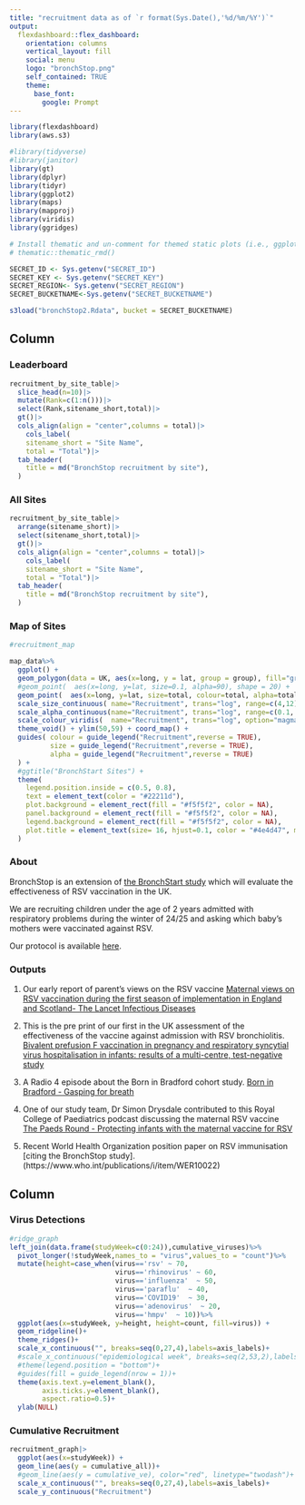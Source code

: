 ```yaml
---
title: "recruitment data as of `r format(Sys.Date(),'%d/%m/%Y')`"
output: 
  flexdashboard::flex_dashboard:
    orientation: columns
    vertical_layout: fill
    social: menu
    logo: "bronchStop.png"
    self_contained: TRUE
    theme:
      base_font:
        google: Prompt
---
```


<!-- TODO LIST -->
<!-- set up netlify -->
<!-- set up github -->

```r
library(flexdashboard)
library(aws.s3)

#library(tidyverse)
#library(janitor)
library(gt)
library(dplyr)
library(tidyr)
library(ggplot2)
library(maps)
library(mapproj)
library(viridis)
library(ggridges)

# Install thematic and un-comment for themed static plots (i.e., ggplot2)
# thematic::thematic_rmd()

SECRET_ID <- Sys.getenv("SECRET_ID")
SECRET_KEY <- Sys.getenv("SECRET_KEY")
SECRET_REGION<- Sys.getenv("SECRET_REGION")
SECRET_BUCKETNAME<-Sys.getenv("SECRET_BUCKETNAME")

s3load("bronchStop2.Rdata", bucket = SECRET_BUCKETNAME)

```
Column {data-width=550 .tabset}
-----------------------------------------------------------------------
### Leaderboard

```r
recruitment_by_site_table|>
  slice_head(n=10)|>
  mutate(Rank=c(1:n()))|>
  select(Rank,sitename_short,total)|>
  gt()|>
  cols_align(align = "center",columns = total)|>
    cols_label(
    sitename_short = "Site Name",
    total = "Total")|>
  tab_header(
    title = md("BronchStop recruitment by site"),
  )

```


### All Sites

```r
recruitment_by_site_table|>
  arrange(sitename_short)|>
  select(sitename_short,total)|>
  gt()|>
  cols_align(align = "center",columns = total)|>
    cols_label(
    sitename_short = "Site Name",
    total = "Total")|>
  tab_header(
    title = md("BronchStop recruitment by site"),
  )

```

### Map of Sites
```r
#recruitment_map

map_data%>%
  ggplot() +
  geom_polygon(data = UK, aes(x=long, y = lat, group = group), fill="grey", alpha=0.3) +
  #geom_point(  aes(x=long, y=lat, size=0.1, alpha=90), shape = 20) +
  geom_point(  aes(x=long, y=lat, size=total, colour=total, alpha=total), shape = 20, stroke=FALSE) +
  scale_size_continuous( name="Recruitment", trans="log", range=c(4,12),    breaks=mybreaks, labels = mybreaks_labels, guide = "legend") +
  scale_alpha_continuous(name="Recruitment", trans="log", range=c(0.1, .9), breaks=mybreaks, labels = mybreaks_labels, guide = "legend") +
  scale_colour_viridis(  name="Recruitment", trans="log", option="magma",   breaks=mybreaks, labels = mybreaks_labels, guide = "legend") +
  theme_void() + ylim(50,59) + coord_map() + 
  guides( colour = guide_legend("Recruitment",reverse = TRUE),
          size = guide_legend("Recruitment",reverse = TRUE),
          alpha = guide_legend("Recruitment",reverse = TRUE)
  ) +
  #ggtitle("BronchStart Sites") +
  theme(
    legend.position.inside = c(0.5, 0.8),
    text = element_text(color = "#22211d"),
    plot.background = element_rect(fill = "#f5f5f2", color = NA), 
    panel.background = element_rect(fill = "#f5f5f2", color = NA), 
    legend.background = element_rect(fill = "#f5f5f2", color = NA),
    plot.title = element_text(size= 16, hjust=0.1, color = "#4e4d47", margin = margin(b = -0.1, t = 0.4, l = 2, unit = "cm")),
  )

```

### About

BronchStop is an extension of [the BronchStart study](https://doi.org/10.1093/infdis/jiad551) which will  evaluate the effectiveness of RSV vaccination in the UK.

We are recruiting children under the age of 2 years admitted with respiratory problems during the winter of 24/25 and asking which baby's mothers were vaccinated against RSV.

Our protocol is available [here](https://doi.org/10.12688%2Fwellcomeopenres.16778.2).

### Outputs

1) Our early report of parent's views on the RSV vaccine [Maternal views on RSV vaccination during the first season of implementation in England and Scotland- The Lancet Infectious Diseases](https://www.thelancet.com/journals/laninf/article/PIIS1473-3099(25)00060-X/fulltext)

2) This is the pre print of our first in the UK assessment of the effectiveness of the vaccine against admission with RSV bronchiolitis. [Bivalent prefusion F vaccination in pregnancy and respiratory syncytial virus hospitalisation in infants: results of a  multi-centre, test-negative study](https://papers.ssrn.com/sol3/papers.cfm?abstract_id=5184994) 

3) A Radio 4 episode about the Born in Bradford cohort study. [Born in Bradford - Gasping for breath](https://www.bbc.co.uk/sounds/play/m0025cxn) 

4) One of our study team,  Dr Simon Drysdale contributed to this Royal College of Paediatrics podcast discussing the maternal RSV vaccine [The Paeds Round - Protecting infants with the maternal vaccine for RSV](https://learning.rcpch.ac.uk/home/podcasts/the-paeds-round-from-rcpch-and-medisense/)

5) Recent World Health Organization position paper on RSV immunisation [citing the BronchStop study]. (https://www.who.int/publications/i/item/WER10022)

Column {data-width=450}
-----------------------------------------------------------------------

### Virus Detections

```r
#ridge_graph
left_join(data.frame(studyWeek=c(0:24)),cumulative_viruses)%>%
  pivot_longer(!studyWeek,names_to = "virus",values_to = "count")%>%
  mutate(height=case_when(virus=='rsv' ~ 70,
                          virus=='rhinovirus' ~ 60,
                          virus=='influenza'  ~ 50,
                          virus=='paraflu'  ~ 40,
                          virus=='COVID19'  ~ 30,
                          virus=='adenovirus'  ~ 20,
                          virus=='hmpv'  ~ 10))%>%
  ggplot(aes(x=studyWeek, y=height, height=count, fill=virus)) +
  geom_ridgeline()+
  theme_ridges()+
  scale_x_continuous("", breaks=seq(0,27,4),labels=axis_labels)+
  #scale_x_continuous("epidemiological week", breaks=seq(2,53,2),labels=c(seq(17,51,2),seq(1,16,2)))+
  #theme(legend.position = "bottom")+
  #guides(fill = guide_legend(nrow = 1))+
  theme(axis.text.y=element_blank(),
        axis.ticks.y=element_blank(),
        aspect.ratio=0.5)+
  ylab(NULL)
```

### Cumulative Recruitment

```r

recruitment_graph|>
  ggplot(aes(x=studyWeek)) +
  geom_line(aes(y = cumulative_all))+
  #geom_line(aes(y = cumulative_ve), color="red", linetype="twodash")+
  scale_x_continuous("", breaks=seq(0,27,4),labels=axis_labels)+
  scale_y_continuous("Recruitment")

```
